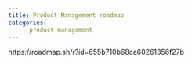 ```yaml
---
title: Product Management roadmap
categories:
    - product management
---
```


https://roadmap.sh/r?id=655b710b68ca60261356f27b

